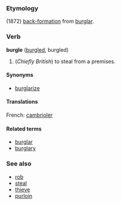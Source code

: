 ===Etymology===
(1872) [[back-formation]] from [[burglar]].

===Verb===
'''burgle''' ([[burgled]], burgled)

# (''Chiefly British'') to steal from a premises.

====Synonyms====
*[[burglarize]]
====Translations====
French: [[cambrioler]]

====Related terms====
*[[burglar]]
*[[burglary]]

===See also===
*[[rob]]
*[[steal]]
*[[thieve]]
*[[purloin]]